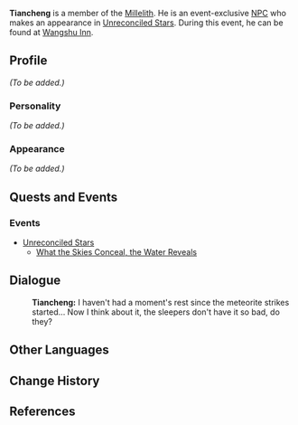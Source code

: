 {{Meta
<!-- Remove this template after adding the missing info -->
|missing_NPC_profile  = yes
}}
{{Character Infobox
|image            = NPC Tiancheng.png
|region           = Liyue
|title            = Millelith
|affiliation      = Millelith
|type             = Event NPC
|voiceEN          = [https://www.christianbanasvo.com/ Christian Banas]<ref name="Christian Banas Website">Christian Banas: [https://www.christianbanasvo.com/credits EN VA's Website]</ref>
}}
'''Tiancheng''' is a member of the [[Millelith]]. He is an event-exclusive [[NPC]] who makes an appearance in [[Unreconciled Stars]]. During this event, he can be found at [[Wangshu Inn]].

==Profile==
<!-- detailed story/lore information goes here -->
''(To be added.)''

===Personality===
''(To be added.)''

===Appearance===
''(To be added.)''

==Quests and Events==
===Events===
* [[Unreconciled Stars]]
** [[What the Skies Conceal, the Water Reveals]]

==Dialogue==
{{Dialogue start}}
:'''Tiancheng:''' I haven't had a moment's rest since the meteorite strikes started... Now I think about it, the sleepers don't have it so bad, do they?
{{Dialogue end}}

==Other Languages==
{{Other Languages|default_hidden = 1
|en      = Tiancheng
|zhs     = 天成
|zhs_rm  = Tiānchéng
|zht     = 天成
|zht_rm  = Tiānchéng
|ja      = 天成
|ja_rm   = Tensei{{Assumed}}
|ko      = 천성
|ko_rm   = Cheonseong
|es      = Tiancheng
|fr      = Tiancheng
|ru      = Тянь Чэн
|th      = Tiancheng
|vi      = Tiancheng
|de      = Tiancheng
|id      = Tiancheng
|pt      = Tiancheng
}}

==Change History==
{{Change History|1.1}}

==References==
{{Reflist}}